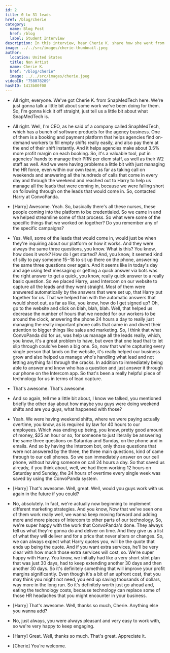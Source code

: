 ```yaml
---
id: 2
title: 0 to 31 leads
href: /blog/cherie
category:
  name: Blog Post
  href: /blog
  label: Student Interview
description: In this interview, hear Cherie K. share how she went from 0 to 31 warm leads for her business.
image: ../../src/images/cherie-thumbnail.jpeg
author:
  location: United States
  title: Non Artist
  name: Cherie K.
  href: "/blog/cherie"
  image: ../../src/images/cherie.jpeg
videoID: "758078289"
hashID: 1413b80f08
---
```


- All right, everyone. We've got Cherie K. from SnapMedTech here. We're just gonna talk a little bit about some work we've been doing for them. So, I'm gonna kick it off straight, just tell us a little bit about what SnapMedTech is.

- All right. Well, I'm CEO, as he said of a company called SnapMedTech, which has a bunch of software products for the agency business. One of them is a booking and payment platform that helps agencies find on-demand workers to fill empty shifts really easily, and also pay them at the end of their shift instantly. And it helps agencies make about 3.5% more profit margin on each booking. So, it's a valuable tool, put in agencies' hands to manage their PRN per diem staff, as well as their W2 staff as well. And we were having problems a little bit with just managing the HR force, even within our own team, as far as taking call on weekends and answering all the hundreds of calls that come in every day and through the weekend and reached out to Harry to help us manage all the leads that were coming in, because we were falling short on following through on the leads that would come in. So, contacted Harry at ConvoPanda.

- [Harry] Awesome. Yeah. So, basically there's all these nurses, these people coming into the platform to be credentialed. So we came in and we helped streamline some of that process. So what were some of the specific things that we worked on together? Do you remember any of the specific campaigns?

- Yes. Well, some of the leads that would come in, would just be when they're inquiring about our platform or how it works. And they were always the same three questions, you know. What is this? You know, how does it work? How do I get started? And, you know, it seemed kind of silly to pay someone $15-$18 to sit up there on the phone, answering the same three questions over again. And it seems like in today's day and age using text messaging or getting a quick answer via bots was the right answer to get a quick, you know, really quick answer to a really basic question. So we placed Harry, used Intercom on our website to capture all the leads and they went straight. Most of them were answered automatically by the answers that were set up, that Harry put together for us. That we helped him with the automatic answers that would shoot out, as far as like, you know, how do I get signed up? Oh, go to the website and click on blah, blah, blah. Well, that helped us decrease the number of hours that we needed for our workers to be around the clock, answering the phone 24 hours a day to really just managing the really important phone calls that came in and divert their attention to bigger things like sales and marketing. So, I think that what ConvoPanda did for us, was help us manage all the leads really, which, you know, it's a great problem to have, but even that one lead that to let slip through could've been a big one. So, now that we're capturing every single person that lands on the website, it's really helped our business grow and also helped us manage who's handling what lead and not letting anything fall through the cracks. In addition to immediately being able to answer and know who has a question and just answer it through our phone on the Intercom app. So that's been a really helpful piece of technology for us in terms of lead capture.

- That's awesome. That's awesome.

- And so again, tell me a little bit about, I know we talked, you mentioned briefly the other day about how maybe you guys were doing weekend shifts and are you guys, what happened with those?

- Yeah. We were having weekend shifts, where we were paying actually overtime, you know, as is required by law for 40 hours to our employees. Which was ending up being, you know, pretty good amount of money, $25 an hour or so, for someone to just literally be answering the same three questions on Saturday and Sunday, on the phone and in emails. And so by having the Intercom bot, only those questions that were not answered by the three, the three main questions, kind of came through to our cell phones. So we can immediately answer on our cell phone, without having someone on call 24 hours a day. So that saved us already, if you think about, well, we had them working 12 hours on Saturday and Sunday, the 24 hours of overtime every single week was saved by using the ConvoPanda system.

- [Harry] That's awesome. Well, great. Well, would you guys work with us again in the future if you could?

- No, absolutely. In fact, we're actually now beginning to implement different marketing strategies. And you know, Now that we've seen one of them work really well, we wanna keep moving forward and adding more and more pieces of Intercom to other parts of our technology. So, we're super happy with the work that ConvoPanda's done. They always tell us what they're gonna do and deliver on time. And they give us a list of what they will deliver and for a price that never alters or changes. So, we can always expect what Harry quotes you, will be the quote that ends up being the quote. And if you want extra services, he'll be very clear with how much those extra services will cost, so. We're super happy with Harry. You know, we initially had like a very short stint plan that was just 30 days, had to keep extending another 30 days and then another 30 days. So it's definitely something that will improve your profit margins significantly. Even though it's a bit of an upfront cost, that you may think you might not need, you end up saving thousands of dollars, way more in the long run. So it's definitely worth just go ahead and, eating the technology costs, because technology can replace some of those HR headaches that you might encounter in your business.

- [Harry] That's awesome. Well, thanks so much, Cherie. Anything else you wanna add?

- No, just always, you were always pleasant and very easy to work with, so we're very happy to keep engaging.

- [Harry] Great. Well, thanks so much. That's great. Appreciate it.

- [Cherie] You're welcome.
